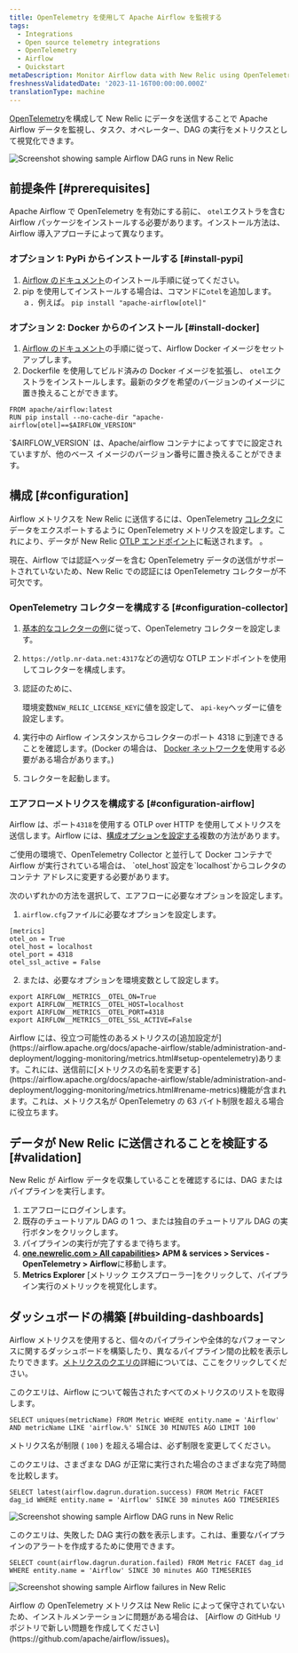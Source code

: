 ```yaml
---
title: OpenTelemetry を使用して Apache Airflow を監視する
tags:
  - Integrations
  - Open source telemetry integrations
  - OpenTelemetry
  - Airflow
  - Quickstart
metaDescription: Monitor Airflow data with New Relic using OpenTelemetry.
freshnessValidatedDate: '2023-11-16T00:00:00.000Z'
translationType: machine
---
```




[OpenTelemetry](https://airflow.apache.org/docs/apache-airflow/stable/administration-and-deployment/logging-monitoring/metrics.html#setup-opentelemetry)を構成して New Relic にデータを送信することで Apache Airflow データを監視し、タスク、オペレーター、DAG の実行をメトリクスとして視覚化できます。

<img
  title="Screenshot showing sample Airflow DAG runs in New Relic"
  alt="Screenshot showing sample Airflow DAG runs in New Relic"
  src={opentelemetryAirflow01}
/>

## 前提条件 [#prerequisites]

Apache Airflow で OpenTelemetry を有効にする前に、 `otel`エクストラを含む Airflow パッケージをインストールする必要があります。インストール方法は、Airflow 導入アプローチによって異なります。

### オプション 1: PyPi からインストールする [#install-pypi]

1. [Airflow のドキュメント](https://airflow.apache.org/docs/apache-airflow/stable/installation/installing-from-pypi.html)のインストール手順に従ってください。
2. pip を使用してインストールする場合は、コマンドに`otel`を追加します。ａ．例えば。 `pip install "apache-airflow[otel]"`

### オプション 2: Docker からのインストール [#install-docker]

1. [Airflow のドキュメント](https://airflow.apache.org/docs/docker-stack/index.html)の手順に従って、Airflow Docker イメージをセットアップします。
2. Dockerfile を使用してビルド済みの Docker イメージを拡張し、 `otel`エクストラをインストールします。最新のタグを希望のバージョンのイメージに置き換えることができます。

```
FROM apache/airflow:latest
RUN pip install --no-cache-dir "apache-airflow[otel]==$AIRFLOW_VERSION"
```

<Callout variant="tip">
  `$AIRFLOW_VERSION` は、Apache/airflow コンテナによってすでに設定されていますが、他のベース イメージのバージョン番号に置き換えることができます。
</Callout>

## 構成 [#configuration]

Airflow メトリクスを New Relic に送信するには、OpenTelemetry [コレクタ](/docs/more-integrations/open-source-telemetry-integrations/opentelemetry/collector/opentelemetry-collector-intro/)にデータをエクスポートするように OpenTelemetry メトリクスを設定します。これにより、データが New Relic [OTLP エンドポイント](/docs/more-integrations/open-source-telemetry-integrations/opentelemetry/opentelemetry-setup/#note-endpoints)に転送されます。 <InlinePopover type="licenseKey"/>。

<Callout variant="important">
  現在、Airflow では認証ヘッダーを含む OpenTelemetry データの送信がサポートされていないため、New Relic での認証には OpenTelemetry コレクターが不可欠です。
</Callout>

### OpenTelemetry コレクターを構成する [#configuration-collector]

1. [基本的なコレクターの例](/docs/more-integrations/open-source-telemetry-integrations/opentelemetry/collector/opentelemetry-collector-basic/)に従って、OpenTelemetry コレクターを設定します。

2. `https://otlp.nr-data.net:4317`などの適切な OTLP エンドポイントを使用してコレクターを構成します。

3. 認証のために、

   <InlinePopover type="licenseKey"/>

   環境変数`NEW_RELIC_LICENSE_KEY`に値を設定して、 `api-key`ヘッダーに値を設定します。

4. 実行中の Airflow インスタンスからコレクターのポート 4318 に到達できることを確認します。(Docker の場合は、 [Docker ネットワークを](https://docs.docker.com/network/)使用する必要がある場合があります。)

5. コレクターを起動します。

### エアフローメトリクスを構成する [#configuration-airflow]

Airflow は、ポート`4318`を使用する OTLP over HTTP を使用してメトリクスを送信します。Airflow には、[構成オプションを設定する](https://airflow.apache.org/docs/apache-airflow/stable/howto/set-config.html)複数の方法があります。

<Callout variant="important">
  ご使用の環境で、OpenTelemetry Collector と並行して Docker コンテナで Airflow が実行されている場合は、 `otel_host`設定を`localhost`からコレクタのコンテナ アドレスに変更する必要があります。
</Callout>

次のいずれかの方法を選択して、エアフローに必要なオプションを設定します。

1. `airflow.cfg`ファイルに必要なオプションを設定します。

```
[metrics]
otel_on = True
otel_host = localhost
otel_port = 4318
otel_ssl_active = False
```

2. または、必要なオプションを環境変数として設定します。

```
export AIRFLOW__METRICS__OTEL_ON=True
export AIRFLOW__METRICS__OTEL_HOST=localhost
export AIRFLOW__METRICS__OTEL_PORT=4318
export AIRFLOW__METRICS__OTEL_SSL_ACTIVE=False
```

<Callout variant="tip">
  Airflow には、役立つ可能性のあるメトリクスの[追加設定が](https://airflow.apache.org/docs/apache-airflow/stable/administration-and-deployment/logging-monitoring/metrics.html#setup-opentelemetry)あります。これには、送信前に[メトリクスの名前を変更する](https://airflow.apache.org/docs/apache-airflow/stable/administration-and-deployment/logging-monitoring/metrics.html#rename-metrics)機能が含まれます。これは、メトリクス名が OpenTelemetry の 63 バイト制限を超える場合に役立ちます。
</Callout>

## データが New Relic に送信されることを検証する [#validation]

New Relic が Airflow データを収集していることを確認するには、DAG またはパイプラインを実行します。

1. エアフローにログインします。
2. 既存のチュートリアル DAG の 1 つ、または独自のチュートリアル DAG の実行ボタンをクリックします。
3. パイプラインの実行が完了するまで待ちます。
4. **[one.newrelic.com > All capabilities](https://one.newrelic.com/all-capabilities)> APM & services > Services - OpenTelemetry > Airflow**に移動します。
5. **Metrics Explorer** \[メトリック エクスプローラー]をクリックして、パイプライン実行のメトリックを視覚化します。

## ダッシュボードの構築 [#building-dashboards]

Airflow メトリクスを使用すると、個々のパイプラインや全体的なパフォーマンスに関するダッシュボードを構築したり、異なるパイプライン間の比較を表示したりできます。[メトリクスのクエリの](/docs/data-apis/understand-data/metric-data/query-metric-data-type/)詳細については、ここをクリックしてください。

このクエリは、Airflow について報告されたすべてのメトリクスのリストを取得します。

```
SELECT uniques(metricName) FROM Metric WHERE entity.name = 'Airflow' AND metricName LIKE 'airflow.%' SINCE 30 MINUTES AGO LIMIT 100
```

メトリクス名が制限 ( `100` ) を超える場合は、必ず制限を変更してください。

このクエリは、さまざまな DAG が正常に実行された場合のさまざまな完了時間を比較します。

```
SELECT latest(airflow.dagrun.duration.success) FROM Metric FACET dag_id WHERE entity.name = 'Airflow' SINCE 30 minutes AGO TIMESERIES
```

<img
  title="Screenshot showing sample Airflow DAG runs in New Relic"
  alt="Screenshot showing sample Airflow DAG runs in New Relic"
  src={opentelemetryAirflow01}
/>

このクエリは、失敗した DAG 実行の数を表示します。これは、重要なパイプラインのアラートを作成するために使用できます。

```
SELECT count(airflow.dagrun.duration.failed) FROM Metric FACET dag_id WHERE entity.name = 'Airflow' SINCE 30 minutes AGO TIMESERIES
```

<img
  title="Screenshot showing sample Airflow failures in New Relic"
  alt="Screenshot showing sample Airflow failures in New Relic"
  src={opentelemetryAirflow02}
/>

<Callout variant="important">
  Airflow の OpenTelemetry メトリクスは New Relic によって保守されていないため、インストルメンテーションに問題がある場合は、 [Airflow の GitHub リポジトリで新しい問題を作成してください](https://github.com/apache/airflow/issues)。
</Callout>

<InstallFeedback/>